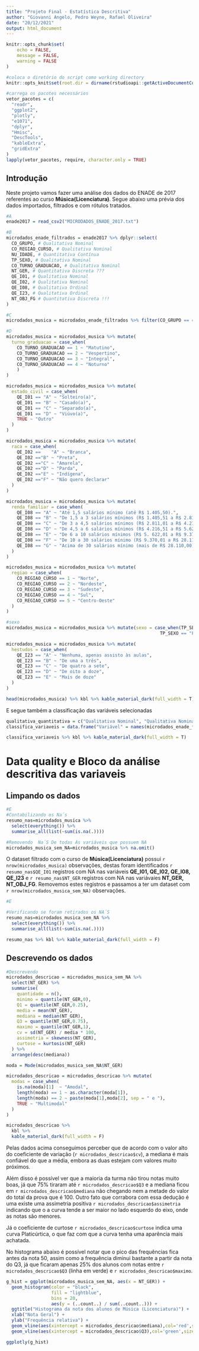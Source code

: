 ```yaml
---
title: "Projeto Final - Estatística Descritiva"
author: "Giovanni Angelo, Pedro Weyne, Rafael Oliveira"
date: "20/12/2021"
output: html_document
---
```


```r
knitr::opts_chunk$set(
	echo = FALSE,
	message = FALSE,
	warning = FALSE
)

#coloca o diretório do script como working directory
knitr::opts_knit$set(root.dir = dirname(rstudioapi::getActiveDocumentContext()$path))

#carrega os pacotes necessários
vetor_pacotes = c(
  "readr",
  "ggplot2",
  "plotly",
  "e1071",
  "dplyr",
  "Hmisc",
  "DescTools",
  "kableExtra",
  "gridExtra"
)
lapply(vetor_pacotes, require, character.only = TRUE)
```

## Introdução

Neste projeto vamos fazer uma análise dos dados do ENADE de 2017 referentes ao curso **Música(Licenciatura)**. Segue abaixo uma prévia dos dados importados, filtrados e com rótulos tratados.

```r
#A
enade2017 = read_csv2("MICRODADOS_ENADE_2017.txt")

#B
microdados_enade_filtrados = enade2017 %>% dplyr::select(
  CO_GRUPO, # Qualitativa Nominal
  CO_REGIAO_CURSO, # Qualitativa Nominal
  NU_IDADE, # Quantitativa Contínua
  TP_SEXO, # Qualitativa Nominal
  CO_TURNO_GRADUACAO, # Qualitativa Nominal
  NT_GER, # Quantitativa Discreta ???
  QE_I01, # Qualitativa Nominal
  QE_I02, # Qualitativa Nominal
  QE_I08, # Qualitativa Ordinal
  QE_I23, # Qualitativa Ordinal
  NT_OBJ_FG # Quantitativa Discreta !!!
)

#C
microdados_musica = microdados_enade_filtrados %>% filter(CO_GRUPO == 4301)

#D
microdados_musica = microdados_musica %>% mutate(
  turno_graduacao = case_when(
    CO_TURNO_GRADUACAO == 1 ~ "Matutino",
    CO_TURNO_GRADUACAO == 2 ~ "Vespertino",
    CO_TURNO_GRADUACAO == 3 ~ "Integral",
    CO_TURNO_GRADUACAO == 4 ~ "Noturno"
    )
)

microdados_musica = microdados_musica %>% mutate(
  estado_civil = case_when(
    QE_I01 == "A" ~ "Solteiro(a)",
    QE_I01 == "B" ~ "Casado(a)",
    QE_I01 == "C" ~ "Separado(a)",
    QE_I01 == "D" ~ "Viúvo(a)",
    TRUE ~ "Outro"
  )
)

microdados_musica = microdados_musica %>% mutate(
  raca = case_when(
    QE_I02 ==    "A" ~ "Branca",
    QE_I02 =="B" ~ "Preta",
    QE_I02 =="C" ~ "Amarela",
    QE_I02 =="D" ~ "Parda",
    QE_I02 =="E" ~ "Indígena",
    QE_I02 =="F" ~ "Não quero declarar"
  )
)

microdados_musica = microdados_musica %>% mutate(
  renda_familiar = case_when(
    QE_I08 == "A" ~ "Até 1,5 salários mínimo (até R$ 1.405,50).",
    QE_I08 == "B" ~ "De 1,5 a 3 salários mínimos (R$ 1.405,51 a R$ 2.811,00).",
    QE_I08 == "C" ~ "De 3 a 4,5 salários mínimos (R$ 2.811,01 a R$ 4.216,50).",
    QE_I08 == "D" ~ "De 4,5 a 6 salários mínimos (R$ 4.216,51 a R$ 5.622,00).",
    QE_I08 == "E" ~ "De 6 a 10 salários mínimos (R$ 5. 622,01 a R$ 9.370,00).",
    QE_I08 == "F" ~ "De 10 a 30 salários mínimo (R$ 9.370,01 a R$ 28.110,00)",
    QE_I08 == "G" ~ "Acima de 30 salários mínimo (mais de R$ 28.110,00)."
  )
) 

microdados_musica = microdados_musica %>% mutate(
  regiao = case_when(
    CO_REGIAO_CURSO == 1 ~ "Norte",
    CO_REGIAO_CURSO == 2 ~ "Nordeste",
    CO_REGIAO_CURSO == 3 ~ "Sudeste",
    CO_REGIAO_CURSO == 4 ~ "Sul",
    CO_REGIAO_CURSO == 5 ~ "Centro-Oeste"
  )
)

#sexo
microdados_musica = microdados_musica %>% mutate(sexo = case_when(TP_SEXO == "M" ~ "Masculino",
                                                          TP_SEXO == "F" ~ "Feminino"))

microdados_musica = microdados_musica %>% mutate(
  hestudos = case_when(
    QE_I23 == "A" ~ "Nenhuma, apenas assisto às aulas",
    QE_I23 == "B" ~ "De uma a três",
    QE_I23 == "C" ~ "De quatro a sete",
    QE_I23 == "D" ~ "De oito a doze",
    QE_I23 == "E" ~ "Mais de doze"
  )
)

head(microdados_musica) %>% kbl %>% kable_material_dark(full_width = T)
```

E segue também a classificação das variáveis selecionadas

```r
qualitativa_quantitativa = c("Qualitativa Nominal", "Qualitativa Nominal","Quantitativa Contínua","Qualitativa Nominal","Qualitativa Nominal","Quantitativa Discreta ???","Qualitativa Nominal","Qualitativa Nominal","Qualitativa Ordinal", "Qualitativa Ordinal","Quantitativa Discreta")
classifica_variaveis = data.frame("Variável" = names(microdados_enade_filtrados), "Classificação" = qualitativa_quantitativa)

classifica_variaveis %>% kbl %>% kable_material_dark(full_width = T)
```

# Data quality e Bloco da análise descritiva das variaveis

## Limpando os dados

```r
#E
#Contabilizando os Na´s
resumo_nas=microdados_musica %>%
  select(everything()) %>%  
  summarise_all(list(~sum(is.na(.))))

#Removendo  Na´S De todas As variáveis que possuem NA
microdados_musica_sem_NA=microdados_musica %>% na.omit()
```

O dataset filtrado com o curso de **Música(Licenciatura)** possui `r nrow(microdados_musica)` observações, destas foram identificados `r resumo_nas$QE_I01` registros com NA nas variáveis **QE_I01, QE_I02, QE_I08, QE_I23** e `r resumo_nas$NT_GER` registros com NA nas variávaies **NT_GER, NT_OBJ_FG**. Removemos estes registros e passamos a ter um dataset com `r nrow(microdados_musica_sem_NA)` observações.

```r
#E

#Verificando se foram retirados os NA´S
resumo_nas=microdados_musica_sem_NA %>%
  select(everything()) %>%  
  summarise_all(list(~sum(is.na(.))))

resumo_nas %>% kbl %>% kable_material_dark(full_width = F)
```

## Descrevendo os dados

```r
#Descrevendo
microdados_descricao = microdados_musica_sem_NA %>%
  select(NT_GER) %>%
  summarise(
    quantidade = n(),
    minimo = quantile(NT_GER,0), 
    Q1 = quantile(NT_GER,0.25),
    media = mean(NT_GER),
    mediana = median(NT_GER),
    Q3 = quantile(NT_GER,0.75),
    maximo = quantile(NT_GER,1),
    cv = sd(NT_GER) / media * 100,
    assimetria = skewness(NT_GER),
    curtose = kurtosis(NT_GER)
  ) %>%
  arrange(desc(mediana))

moda = Mode(microdados_musica_sem_NA$NT_GER)

microdados_descricao = microdados_descricao %>% mutate(
  modas = case_when(
    is.na(moda)[1]  ~ "Amodal",
    length(moda) == 1 ~ as.character(moda[1]),
    length(moda) == 2 ~ paste(moda[1],moda[2], sep = " e "),
    TRUE ~ "Multimodal"
  )
)

microdados_descricao %>%
  kbl %>%
  kable_material_dark(full_width = F)

```
Pelas dados acima conseguimos perceber que de acordo com o valor alto do coeficiente de variação (`r microdados_descricao$cv`), a mediana é mais confiável do que a média, embora as duas estejam com valores muito próximos.

Além disso é possível ver que a maioria da turma não tirou notas muito boas, já que 75% tiraram até `r microdados_descricao$Q3` e a mediana ficou em `r microdados_descricao$mediana` não chegando nem a metade do valor do total da prova que é 100. Outro fato que corrabora com essa dedução é uma existe uma assimetria positiva `r microdados_descricao$assimetria` indicando que o a curva tende a ser maior no lado esquerdo do eixo, onde as notas são menores.

Já o coeficiente de curtose `r microdados_descricao$curtose` indica uma curva Platicúrtica, o que faz com que a curva tenha uma aparência mais achatada.

No histograma abaixo é possível notar que o pico das frequências fica antes da nota 50, assim como a frequência diminui bastante a partir da nota do Q3, já que ficaram apenas 25% dos alunos com notas entre `r microdados_descricao$Q3` (linha em verde) e `r microdados_descricao$maximo`.

```r
g_hist = ggplot(microdados_musica_sem_NA, aes(x = NT_GER)) +
  geom_histogram(color = "black",
                 fill = "lightblue",
                 bins = 20,
                 aes(y = (..count..) / sum(..count..))) +
  ggtitle("Histograma da nota dos alunos de Música (Licenciatura)") +
  xlab("Nota Geral") +
  ylab("Frequência relativa") +
  geom_vline(aes(xintercept = microdados_descricao$mediana),col='red',size=1) +
  geom_vline(aes(xintercept = microdados_descricao$Q3),col='green',size=1)

ggplotly(g_hist)
```



